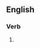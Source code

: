 ==English==

===Verb===
{{head|en|verb form}}

# {{lb|en|rare}} {{en-third-person singular of|midwife}}
